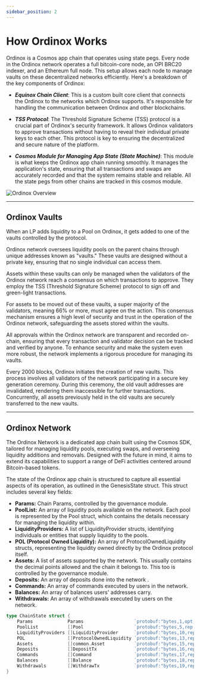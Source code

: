 ```yaml
---
sidebar_position: 2
---
```


# How Ordinox Works

Ordinox is a Cosmos app chain that operates using state pegs. Every node in the Ordinox network operates a full bitcoin-core node, an OPI BRC20 indexer, and an Ethereum full node. This setup allows each node to manage vaults on these decentralized networks efficiently. Here's a breakdown of the key components of Ordinox:

- ***Equinox Chain Client***: This is a custom built core client that connects the Ordinox to the networks which Ordinox supports. It's responsible for handling the communication between Ordinox and other blockchains.

- ***TSS Protocol***: The Threshold Signature Scheme (TSS) protocol is a crucial part of Ordinox's security framework. It allows Ordinox validators to approve transactions without having to reveal their individual private keys to each other. This protocol is key to ensuring the decentralized and secure nature of the platform.

- ***Cosmos Module for Managing App State (State Machine)***: This module is what keeps the Ordinox app chain running smoothly. It manages the application's state, ensuring that all transactions and swaps are accurately recorded and that the system remains stable and reliable. All the state pegs from other chains are tracked in this cosmos module.

![Ordinox Overview](/img/ordinox-overview.png)

---

## Ordinox Vaults

When an LP adds liquidity to a Pool on Ordinox, it gets added to one of the vaults controlled by the protocol.

Ordinox network oversees liquidity pools on the parent chains through unique addresses known as "vaults." These vaults are designed without a private key, ensuring that no single individual can access them.

Assets within these vaults can only be managed when the validators of the Ordinox network reach a consensus on which transactions to approve. They employ the TSS (Threshold Signature Scheme) protocol to sign off and green-light transactions.

For assets to be moved out of these vaults, a super majority of the validators, meaning 66% or more, must agree on the action. This consensus mechanism ensures a high level of security and trust in the operation of the Ordinox network, safeguarding the assets stored within the vaults.

All approvals within the Ordinox network are transparent and recorded on-chain, ensuring that every transaction and validator decision can be tracked and verified by anyone. To enhance security and make the system even more robust, the network implements a rigorous procedure for managing its vaults.

Every 2000 blocks, Ordinox initiates the creation of new vaults. This process involves all validators of the network participating in a secure key generation ceremony. During this ceremony, the old vault addresses are invalidated, rendering them inaccessible for further transactions. Concurrently, all assets previously held in the old vaults are securely transferred to the new vaults.

---

## Ordinox Network

The Ordinox Network is a dedicated app chain built using the Cosmos SDK, tailored for managing liquidity pools, executing swaps, and overseeing liquidity additions and removals. Designed with the future in mind, it aims to extend its capabilities to support a range of DeFi activities centered around Bitcoin-based tokens.

The state of the Ordinox app chain is structured to capture all essential aspects of its operation, as outlined in the GenesisState struct. This struct includes several key fields:

- **Params:** Chain Params, controlled by the governance module.
- **PoolList:** An array of liquidity pools available on the network. Each pool is represented by the Pool struct, which contains the details necessary for managing the liquidity within.
- **LiquidityProviders:** A list of LiquidityProvider structs, identifying individuals or entities that supply liquidity to the pools.
- **POL (Protocol Owned Liquidity):** An array of ProtocolOwnedLiquidity structs, representing the liquidity owned directly by the Ordinox protocol itself.
- **Assets:** A list of assets supported by the network. This usually contains the decimal points allowed and the chain it belongs to. This too is controlled by the governance module. 
- **Deposits:** An array of deposits done into the network .
- **Commands:** An array of commands executed by users in the network.
- **Balances:** An array of balances users' addresses carry.
- **Withdrawals:** An array of withdrawals executed by users on the network.

```go
type ChainState struct {
	Params             Params                   `protobuf:"bytes,1,opt,name=params,proto3" json:"params"`
	PoolList           []Pool                   `protobuf:"bytes,5,rep,name=pool_list,json=poolList,proto3" json:"pool_list"`
	LiquidityProviders []LiquidityProvider      `protobuf:"bytes,10,rep,name=liquidity_providers,json=liquidityProviders,proto3" json:"liquidity_providers"`
	POL                []ProtocolOwnedLiquidity `protobuf:"bytes,13,rep,name=POL,proto3" json:"POL"`
	Assets             []common.Asset           `protobuf:"bytes,15,rep,name=assets,proto3" json:"assets"`
	Deposits           []DepositTx              `protobuf:"bytes,16,rep,name=deposits,proto3" json:"deposits"`
	Commands           []Command                `protobuf:"bytes,17,rep,name=commands,proto3" json:"commands"`
	Balances           []Balance                `protobuf:"bytes,18,rep,name=balances,proto3" json:"balances"`
	Withdrawals        []WithdrawTx             `protobuf:"bytes,19,rep,name=withdrawals,proto3" json:"withdrawals"`
}
```



